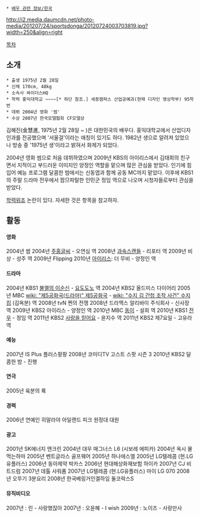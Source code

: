  * [[배우 관련 정보/한국]]

http://i2.media.daumcdn.net/photo-media/201207/24/sportsdonga/20120724003703819.jpg?width=250&align=right

[[목차]]






== 소개 ==

 * 출생 1975년 2월 28일
 * 신체 170cm, 48kg
 * 소속사 싸이더스HQ
 * 학력 홍익대학교 ~~{{{산업디자인과 학사}}}~~[* 하단 참조.] 세종캠퍼스 산업공예과(현재 디자인 영상학부) 95학번
 * 데뷔 2004년 영화 '썸'
 * 수상 2007년 한국모델협회 CF모델상

김혜진(金慧進, 1975년 2월 28일 ~ )은 대한민국의 배우다. 홍익대학교에서 산업디자인과를 전공했으며 '서울걸'이라는 애칭이 있기도 하다. 1982년 생으로 알려져 있었으나 방송 중 '1975년 생'이라고 밝혀서 화제가 되었다.

2004년 영화 썸으로 처음 데뷔하였으며 2009년 KBS의 아이리스에서 김태희의 친구면서 지적이고 부드러운 이미지인 양정인 역할을 맡으며 많은 관심을 받았다. 인기에 힘입어 예능 프로그램 달콤한 밤에서는 신동엽과 함께 공동 MC까지 맡았다. 이후에 KBS1의 주말 드라마 전우에서 팜므파탈한 인민군 정임 역으로 나오며 시청자들로부터 관심을 받았다.

[[학력위조]] 논란이 있다. 자세한 것은 항목을 참고하자.
== 활동 ==
==== 영화 ====
2004년 썸
2004년 [[주홍글씨]] - 오연심 역
2008년 [[과속스캔들]] - 리포터 역
2009년 비상 - 성주 역
2009년 Flipping
2010년 [[아이리스]]: 더 무비 - 양정인 역

==== 드라마 ====
2004년 KBS1 [[불멸의 이순신]] - [[요도도노]] 역
2004년 KBS2 올드미스 다이어리
2005년 MBC [[wiki: "제5공화국(드라마)" 제5공화국]] - [[wiki: "수지 김 간첩 조작 사건" 수지 킴]] (김옥분) 역
2008년 tvN 쩐의 전쟁
2008년 드라맥스 알리바이 주식회사 - 신사장 역
2009년 KBS2 아이리스 - 양정인 역
2010년 MBC [[동이]] - 설희 역
2010년 KBS1 [[전우]] - 정임 역
2011년 KBS2 [[사랑을 믿어요]] - 윤지수 역
2011년 KBS2 제7요일 - 고유라 역

==== 예능 ====
2007년 IS Plus 플러스팡팡
2008년 코미디TV 고스트 스팟 시즌 3
2010년 KBS2 달콤한 밤 - 진행

==== 연극 ====
2005년 육분의 륙

==== 경력 ====
2006년 연예인 히말라야 아일랜드 피크 원정대 대원

==== 광고 ====
2001년 SK에너지 엔크린
2004년 대우 매그너스 L6 (시보레 에피카)
2004년 옥시 물먹는하마
2005년 벤트글라스 골프웨어
2005년 하나에스엘
2005년 LG텔레콤 (현.LG유플러스)
2006년 동아제약 박카스
2006년 현대해상화재보험 하이카
2007년 CJ 비트드럼
2007년 데톨 샤워폼
2007년 LG텔레콤 (현.LG유플러스) 마이 LG 070
2008년 오뚜기 3분요리
2008년 한국베링거인겔하임 둘코락스S

==== 뮤직비디오 ====
2007년 : 린 - 사랑했잖아
2007년 : 오윤혜 - I wish
2009년 : 노이즈 - 사랑만사
